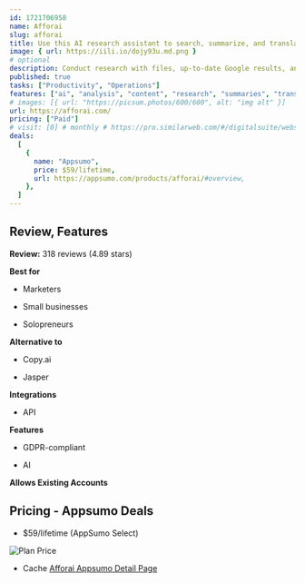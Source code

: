 ```yaml
---
id: 1721706958
name: Afforai
slug: afforai
title: Use this AI research assistant to search, summarize, and translate your research
image: { url: https://iili.io/dojy93u.md.png }
# optional
description: Conduct research with files, up-to-date Google results, and over 200 million peer-reviewed research papers. Organize and review hundreds of documents and URLs to get answers for any question, complete with citations
published: true
tasks: ["Productivity", "Operations"]
features: ["ai", "analysis", "content", "research", "summaries", "translation"]
# images: [{ url: "https://picsum.photos/600/600", alt: "img alt" }]
url: https://afforai.com/
pricing: ["Paid"]
# visit: [0] # monthly # https://pro.similarweb.com/#/digitalsuite/websiteanalysis/home
deals:
  [
    {
      name: "Appsumo",
      price: $59/lifetime,
      url: https://appsumo.com/products/afforai/#overview,
    },
  ]
---
```


## Review, Features

**Review:** 318 reviews (4.89 stars)

**Best for**

- Marketers

- Small businesses

- Solopreneurs

**Alternative to**

- Copy.ai

- Jasper

**Integrations**

- API

**Features**

- GDPR-compliant

- AI

**Allows Existing Accounts**

## Pricing - Appsumo Deals

- $59/lifetime (AppSumo Select)

<Img src="https://iili.io/doSJDGa.png" alt="Plan Price" />

- Cache [Afforai Appsumo Detail Page](https://iili.io/doSdTw7.png)

